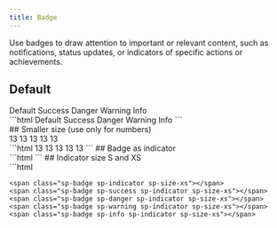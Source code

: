 ```yaml
---
title: Badge
---
```


Use badges to draw attention to important or relevant content, such as notifications, status updates, or indicators of specific actions or achievements.

## Default
<div class="not-content">
    <span class="sp-badge">Default</span>
    <span class="sp-badge sp-success sp-mgl-xs">Success</span>
    <span class="sp-badge sp-danger sp-mgl-xs">Danger</span>
    <span class="sp-badge sp-warning sp-mgl-xs">Warning</span>
    <span class="sp-badge sp-info sp-mgl-xs">Info</span>
</div>
<div class="not-content">
 ```html   
    <span class="sp-badge">Default</span>
    <span class="sp-badge sp-success">Success</span>
    <span class="sp-badge sp-danger">Danger</span>
    <span class="sp-badge sp-warning">Warning</span>
    <span class="sp-badge sp-info">Info</span>
```
</div>
## Smaller size (use only for numbers)
<div class="not-content">
   <span class="sp-badge sp-size-s">13</span>
   <span class="sp-badge sp-success sp-size-s sp-mgl-xs">13</span>
   <span class="sp-badge sp-danger sp-size-s sp-mgl-xs">13</span>
   <span class="sp-badge sp-warning sp-size-s sp-mgl-xs">13</span>
   <span class="sp-badge sp-info sp-size-s sp-mgl-xs">13</span>
</div>
```html
   <span class="sp-badge sp-size-s">13</span>
   <span class="sp-badge sp-success sp-size-s">13</span>
   <span class="sp-badge sp-danger sp-size-s">13</span>
   <span class="sp-badge sp-warning sp-size-s">13</span>
   <span class="sp-badge sp-info sp-size-s">13</span>
```
## Badge as indicator
<div class="not-content">
    <span class="sp-badge sp-indicator"></span>
    <span class="sp-badge sp-success sp-indicator sp-mgl-xs"></span>
    <span class="sp-badge sp-danger sp-indicator sp-mgl-xs"></span>
    <span class="sp-badge sp-warning sp-indicator sp-mgl-xs"></span>
    <span class="sp-badge sp-info sp-indicator sp-mgl-xs"></span>
</div>
```html
    <span class="sp-badge sp-indicator"></span>
    <span class="sp-badge sp-success sp-indicator"></span>
    <span class="sp-badge sp-danger sp-indicator"></span>
    <span class="sp-badge sp-warning sp-indicator"></span>
    <span class="sp-badge sp-info sp-indicator"></span>
```
## Indicator size S and XS
<div class="not-content">
    <span class="sp-badge sp-indicator sp-size-s"></span>
    <span class="sp-badge sp-success sp-indicator sp-size-s sp-mgl-xs"></span>
    <span class="sp-badge sp-danger sp-indicator sp-size-s sp-mgl-xs"></span>
    <span class="sp-badge sp-warning sp-indicator sp-size-s sp-mgl-xs"></span>
    <span class="sp-badge sp-info sp-indicator sp-size-s sp-mgl-xs"></span>
</div>
<div class="not-content">
    <span class="sp-badge sp-indicator sp-size-xs"></span>
    <span class="sp-badge sp-success sp-indicator sp-size-xs sp-mgl-xs"></span>
    <span class="sp-badge sp-danger sp-indicator sp-size-xs sp-mgl-xs"></span>
    <span class="sp-badge sp-warning sp-indicator sp-size-xs sp-mgl-xs"></span>
    <span class="sp-badge sp-info sp-indicator sp-size-xs sp-mgl-xs"></span>
</div>
```html
    <span class="sp-badge sp-indicator sp-size-s"></span>
    <span class="sp-badge sp-success sp-indicator sp-size-s"></span>
    <span class="sp-badge sp-danger sp-indicator sp-size-s"></span>
    <span class="sp-badge sp-warning sp-indicator sp-size-s"></span>
    <span class="sp-badge sp-info sp-indicator sp-size-s"></span>

    <span class="sp-badge sp-indicator sp-size-xs"></span>
    <span class="sp-badge sp-success sp-indicator sp-size-xs"></span>
    <span class="sp-badge sp-danger sp-indicator sp-size-xs"></span>
    <span class="sp-badge sp-warning sp-indicator sp-size-xs"></span>
    <span class="sp-badge sp-info sp-indicator sp-size-xs"></span>

```
